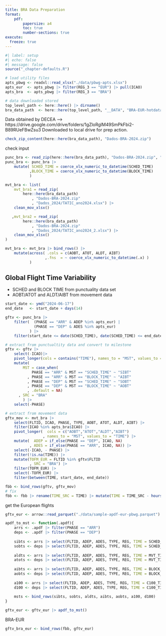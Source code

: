 ```yaml
---
title: BRA Data Preparation
format: 
    pdf:
        papersize: a4
        toc: true
        number-sections: true
execute: 
  freeze: true
---
```


```r
#| label: setup
#| echo: false
#| message: false
source("_chapter-defaults.R")

# load utility files
apts_pbwg <- readxl::read_xlsx("./data/pbwg-apts.xlsx")
apts_eur  <- apts_pbwg |> filter(REG_3 == "EUR") |> pull(ICAO)
apts_bra  <- apts_pbwg |> filter(REG_3 == "BRA")

# data downloaded stored
top_level_path <- here::here() |> dirname()
bra_data_path  <- here::here(top_level_path, "__DATA", "BRA-EUR-hotdata")
```

Data obtained by DECEA --> https://drive.google.com/drive/folders/1gZloRgIM49SmPkFbi2-B89RUeFBwZsu3
Downloaded to local drive for prep action.

```r
check_zip_content(here::here(bra_data_path), "Dados-BRA-2024.zip")
```

check input

```r
punc_bra <- read_zip(here::here(bra_data_path), "Dados-BRA-2024.zip", "Dados_2024/Monito_Tatico_2024.xlsx")
punc_bra <- punc_bra |> 
    mutate( SCHED_TIME = coerce_xlx_numeric_to_datetime(SCHED_TIME)
           ,BLOCK_TIME = coerce_xlx_numeric_to_datetime(BLOCK_TIME)
           )
```

```r
mvt_bra <- list(
    mvt_bra1 = read_zip(
        here::here(bra_data_path)
            , "Dados-BRA-2024.zip"
            , "Dados_2024/TATIC_ano2024.xlsx") |> 
    clean_mov_xlsx()

   ,mvt_bra2 = read_zip(
        here::here(bra_data_path)
            , "Dados-BRA-2024.zip"
            , "Dados_2024/TATIC_ano2024_2.xlsx") |> 
    clean_mov_xlsx()
)

mvt_bra <- mvt_bra |> bind_rows() |> 
    mutate(across( .cols = c(AOBT, ATOT, ALDT, AIBT)
                  ,.fns  = ~ coerce_xlx_numeric_to_datetime(.x) )
           )
```



## Global Flight Time Variability

* SCHED and BLOCK TIME from punctuality data set
* AOBT/ATOT and ALDT/AIBT from movement data

```r
start_date <- ymd("2024-06-17")
end_date   <- start_date + days(14)

gftv <- punc_bra |> 
    filter(  (PHASE == "ARR" & ADEP %in% apts_eur) |
             (PHASE == "DEP" & ADES %in% apts_eur)
           ) |> 
    filter(start_date <= date(SCHED_TIME), date(SCHED_TIME) <= end_date)

# extract from punctualtity data and convert to milestone
gftv <- gftv |> 
    select(-ICAO)|> 
    pivot_longer(cols = contains("TIME"), names_to = "MST", values_to = "TIME") |> 
    mutate(
        MST = case_when(
            PHASE == "ARR" & MST == "SCHED_TIME" ~ "SIBT"
          , PHASE == "ARR" & MST == "BLOCK_TIME" ~ "AIBT"
          , PHASE == "DEP" & MST == "SCHED_TIME" ~ "SOBT"
          , PHASE == "DEP" & MST == "BLOCK_TIME" ~ "AOBT"
          , .default = NA)
      , SRC = "BRA"
        ) |> 
    select(-PHASE)

# extract from movement data
gftv_mov <- mvt_bra |> 
    select(FLTID, ICAO, PHASE, TYPE, AOBT, ATOT, ALDT, AIBT) |> 
    filter(ICAO %in% apts_bra$ICAO) |> 
    pivot_longer(  cols = c("AOBT","ATOT","ALDT","AIBT")
                 , names_to = "MST", values_to = "TIME") |> 
    mutate(  ADEP = if_else(PHASE == "DEP", ICAO, NA)
           , ADES = if_else(PHASE == "ARR", ICAO, NA)) |> 
    select(-ICAO, - PHASE) |> 
    filter(!is.na(TIME)) |> 
    mutate(TOFM_EUR = FLTID %in% gftv$FLTID
           , SRC = "BRA") |> 
    filter(TOFM_EUR) |> 
    select(-TOFM_EUR) |> 
    filter(between(TIME, start_date, end_date))
```

```r
fbb <- bind_rows(gftv, gftv_mov)
# fix
fbb <- fbb |> rename(TIME_SRC = TIME) |> mutate(TIME = TIME_SRC - hours(24))
```

get the European flights

```r
gftv_eur <- arrow::read_parquet("./data/sample-apdf-eur-pbwg.parquet")

apdf_to_mst <- function(.apdf){
    arrs <- .apdf |> filter(PHASE == "ARR")
    deps <- .apdf |> filter(PHASE == "DEP")
    
    sibts <- arrs |> select(FLTID, ADEP, ADES, TYPE, REG, TIME = SCHED_TIME) |> mutate(MST = "SIBT", SRC = "EUR")
    sobts <- deps |> select(FLTID, ADEP, ADES, TYPE, REG, TIME = SCHED_TIME) |> mutate(MST = "SOBT", SRC = "EUR")
    
    aldts <- arrs |> select(FLTID, ADEP, ADES, TYPE, REG, TIME = MVT_TIME) |> mutate(MST = "ALDT", SRC = "EUR")
    atots <- deps |> select(FLTID, ADEP, ADES, TYPE, REG, TIME = MVT_TIME) |> mutate(MST = "ATOT", SRC = "EUR")
    
    aibts <- arrs |> select(FLTID, ADEP, ADES, TYPE, REG, TIME = BLOCK_TIME) |> mutate(MST = "AIBT", SRC = "EUR")
    aobts <- deps |> select(FLTID, ADEP, ADES, TYPE, REG, TIME = BLOCK_TIME) |> mutate(MST = "AOBT", SRC = "EUR")
    
    a100 <- arrs |> select(FLTID, ADEP, ADES, TYPE, REG, TIME = C100_TIME) |> mutate(MST = "A100", SRC = "EUR")
    d100 <- deps |> select(FLTID, ADEP, ADES, TYPE, REG, TIME = C100_TIME) |> mutate(MST = "D100", SRC = "EUR")
    
    msts <- bind_rows(sibts, sobts, aldts, aibts, aobts, a100, d100)
}

gftv_eur <- gftv_eur |> apdf_to_mst()
```

BRA-EUR

```r
gftv_bra_eur <- bind_rows(fbb, gftv_eur)
```

